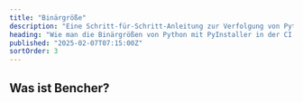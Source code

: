 ```yaml
---
title: "Binärgröße"
description: "Eine Schritt-für-Schritt-Anleitung zur Verfolgung von Python mit PyInstaller-Binärgrößen in der CI"
heading: "Wie man die Binärgrößen von Python mit PyInstaller in der CI verfolgt"
published: "2025-02-07T07:15:00Z"
sortOrder: 3
---
```



<Intro
  lang="Python mit PyInstaller"
/>

## Was ist Bencher?

<BencherIntro />

<Steps
  lang="Python"
  optionUrl="/de/docs/explanation/adapters/#%EF%B8%8F-file-size"
  adapterUrl="/de/docs/explanation/adapters/#-json"
/>

<FileSizeInner>
  <PythonBuild />
</FileSizeInner>

<CallToAction lang={Language.de} />
